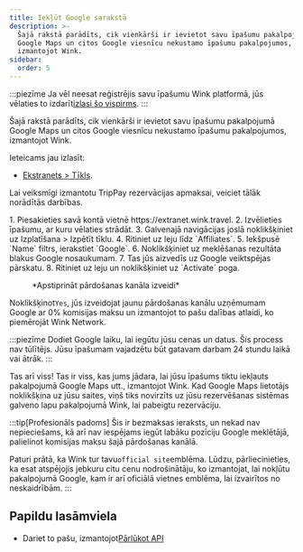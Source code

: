 ```yaml
---
title: Iekļūt Google sarakstā
description: >-
  Šajā rakstā parādīts, cik vienkārši ir ievietot savu īpašumu pakalpojumā
  Google Maps un citos Google viesnīcu nekustamo īpašumu pakalpojumos,
  izmantojot Wink.
sidebar:
  order: 5
---
```


:::piezīme
Ja vēl neesat reģistrējis savu īpašumu Wink platformā, jūs vēlaties to izdarīt[izlasi šo vispirms](/extranet/what-is-extranet).
:::

Šajā rakstā parādīts, cik vienkārši ir ievietot savu īpašumu pakalpojumā Google Maps un citos Google viesnīcu nekustamo īpašumu pakalpojumos, izmantojot Wink.

Ieteicams jau izlasīt:

* [Ekstranets > Tīkls](/extranet/network/).

Lai veiksmīgi izmantotu TripPay rezervācijas apmaksai, veiciet tālāk norādītās darbības.

<Steps>
  1. Piesakieties savā kontā vietnē https://extranet.wink.travel.
  2. Izvēlieties īpašumu, ar kuru vēlaties strādāt.
  3. Galvenajā navigācijas joslā noklikšķiniet uz Izplatīšana > Izpētīt tīklu.
  4. Ritiniet uz leju līdz `Affiliates`.
  5. Iekšpusē `Name` filtrs, ierakstiet `Google`.
  6. Noklikšķiniet uz meklēšanas rezultāta blakus Google nosaukumam.
  7. Tas jūs aizvedīs uz Google veiktspējas pārskatu.
  8. Ritiniet uz leju un noklikšķiniet uz `Activate` poga.
</Steps>


<figure>
  <CloudinaryImage width="700" height="404" resize="scale" quality="best" alt="Izveidot pārdošanas kanālu" src="academy/create-sales-channel" errorImage="noimage_opaque_nyrtl0.png" />

  <figcaption>*Apstiprināt pārdošanas kanāla izveidi*</figcaption>
</figure>


Noklikšķinot`Yes`, jūs izveidojat jaunu pārdošanas kanālu uzņēmumam Google ar 0% komisijas maksu un izmantojot to pašu dalības atlaidi, ko piemērojāt Wink Network.

:::piezīme
Dodiet Google laiku, lai iegūtu jūsu cenas un datus. Šis process nav tūlītējs. Jūsu īpašumam vajadzētu būt gatavam darbam 24 stundu laikā vai ātrāk.
:::

Tas arī viss! Tas ir viss, kas jums jādara, lai jūsu īpašums tiktu iekļauts pakalpojumā Google Maps utt., izmantojot Wink. Kad Google Maps lietotājs noklikšķina uz jūsu saites, viņš tiks novirzīts uz jūsu rezervēšanas sistēmas galveno lapu pakalpojumā Wink, lai pabeigtu rezervāciju.

:::tip\[Profesionāls padoms]
Šis ir bezmaksas ieraksts, un nekad nav nepieciešams, kā arī nav iespējams iegūt labāku pozīciju Google meklētājā, palielinot komisijas maksu šajā pārdošanas kanālā.

Paturi prātā, ka Wink tur tavu`official site`emblēma. Lūdzu, pārliecinieties, ka esat atspējojis jebkuru citu cenu nodrošinātāju, ko izmantojat, lai nokļūtu pakalpojumā Google, kam ir arī oficiālā vietnes emblēma, lai izvairītos no neskaidrībām.
:::

## Papildu lasāmviela

* Dariet to pašu, izmantojot[Pārlūkot API](/developers/apis/#distribution-api)

